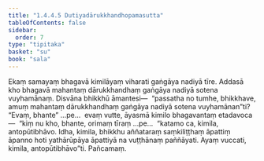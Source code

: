 ```yaml
---
title: "1.4.4.5 Dutiyadārukkhandhopamasutta"
tableOfContents: false
sidebar:
  order: 7
type: "tipitaka"
basket: "su"
book: "sala"
---
```



<DynamicBreadcrumb />

<Division number="242" book="sala" bookNo="13" page="388">

<Paragraph number="1035" book="sala">
Ekaṃ samayaṃ bhagavā kimilāyaṃ viharati gaṅgāya nadiyā tīre. Addasā kho bhagavā mahantaṃ dārukkhandhaṃ gaṅgāya nadiyā sotena vuyhamānaṃ. Disvāna bhikkhū āmantesi—  “passatha no tumhe, bhikkhave, amuṃ mahantaṃ dārukkhandhaṃ gaṅgāya nadiyā sotena vuyhamānan”ti? “Evaṃ, bhante” …pe…  evaṃ vutte, āyasmā kimilo bhagavantaṃ etadavoca—  “kiṃ nu kho, bhante, orimaṃ tīraṃ …pe…  “katamo ca, kimila, antopūtibhāvo. Idha, kimila, bhikkhu aññataraṃ saṃkiliṭṭhaṃ āpattiṃ āpanno hoti yathārūpāya āpattiyā na vuṭṭhānaṃ paññāyati. Ayaṃ vuccati, kimila, antopūtibhāvo”ti.

</Paragraph>
</Division>

<Paragraph number="1036" type="center" book="sala">
Pañcamaṃ.
</Paragraph>